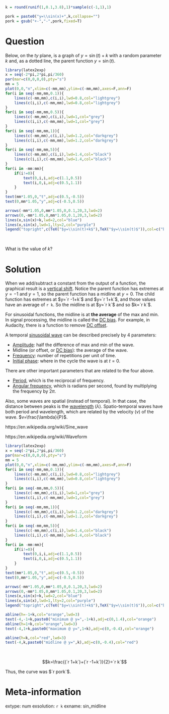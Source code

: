 ```r
k = round(runif(1,0.1,3.8),1)*sample(c(-1,1),1)

pork = paste0("y=\\sin(x)+",k,collapse="")
pork = gsub("+-","-",pork,fixed=T)

```

Question
========

Below, on the $ty$ plane, is a graph of $y=\sin(t)+k$ with a random parameter $k$ and, as a dotted line, the parent function $y=\sin(t)$.

```r
library(latex2exp)
x = seq(-2*pi,2*pi,pi/360)
par(mar=c(0,0,0,0),pty="s")
mm = 5
plot(0,0,"n",xlim=c(-mm,mm),ylim=c(-mm,mm),axes=F,ann=F)
for(i in seq(-mm,mm,0.1)){
    lines(c(-mm,mm),c(i,i),lwd=0.8,col="lightgrey")
    lines(c(i,i),c(-mm,mm),lwd=0.8,col="lightgrey")
}
for(i in seq(-mm,mm,0.5)){
    lines(c(-mm,mm),c(i,i),lwd=1,col="grey")
    lines(c(i,i),c(-mm,mm),lwd=1,col="grey")
}
for(i in seq(-mm,mm,1)){
    lines(c(-mm,mm),c(i,i),lwd=1.2,col="darkgrey")
    lines(c(i,i),c(-mm,mm),lwd=1.2,col="darkgrey")
}
for(i in seq(-mm,mm,5)){
    lines(c(-mm,mm),c(i,i),lwd=1.4,col="black")
    lines(c(i,i),c(-mm,mm),lwd=1.4,col="black")
}
for(i in -mm:mm){
    if(i!=0){
        text(0,i,i,adj=c(1.1,0.5))
        text(i,0,i,adj=c(0.5,1.1))
    }
}
text(mm*1.05,0,"t",adj=c(0.5,-0.5))
text(0,mm*1.05,"y",adj=c(-0.5,0.5))

arrows(-mm*1.05,0,mm*1.05,0,0.1,20,3,lwd=2)
arrows(0,-mm*1.05,0,mm*1.05,0.1,20,3,lwd=2)
lines(x,sin(x)+k,lwd=2,col="blue")
lines(x,sin(x),lwd=1,lty=2,col="purple")
legend("topright",c(TeX("$y=\\sin(t)+k$"),TeX("$y=\\sin(t)$")),col=c("blue","purple"),lwd=c(2,1),lty=c(1,2))

```
\

What is the value of $k$?


Solution
========

When we add/subtract a constant from the output of a function, the graphical result is a [vertical shift](https://mathbitsnotebook.com/Algebra1/FunctionGraphs/FNGFunctionTransVertical.html). Notice the parent function has extremes at $y=-1$ and $y=1$, so the parent function has a midline at $y=0$. The child function has extremes at $y=`r -1+k`$ and $y=`r 1+k`$, and those values have an average of `r k`. So the midline is at $y=`r k`$ and so $k=`r k`$.

For sinusoidal functions, the midline is at **the average** of the max and min. In signal processing, the midline is called the [DC bias](https://en.wikipedia.org/wiki/DC_bias). For example, in Audacity, there is a function to remove [DC offset](https://manual.audacityteam.org/man/dc_offset.html).

A temporal [sinusoidal wave](https://en.wikipedia.org/wiki/Sine_wave#Sinusoid_form) can be described precisely by 4 parameters:

* [Amplitude](https://en.wikipedia.org/wiki/Amplitude): half the difference of max and min of the wave.
* Midline (or offset, or [DC bias](https://en.wikipedia.org/wiki/DC_bias)): the average of the wave.
* [Frequency](https://en.wikipedia.org/wiki/Frequency): number of repetitions per unit of time.
* [Initial phase](https://en.wikipedia.org/wiki/Phase_(waves)): where in the cycle the wave is at $t=0$.

There are other important parameters that are related to the four above.

* [Period](https://en.wikipedia.org/wiki/Periodic_function), which is the reciprocal of frequency.
* [Angular frequency](https://en.wikipedia.org/wiki/Angular_frequency), which is radians per second, found by multiplying the frequency by $2\pi$.

Also, some waves are spatial (instead of temporal). In that case, the distance between peaks is the [wavelength](https://en.wikipedia.org/wiki/Wavelength) ($\lambda$). Spatio-temporal waves have both period and wavelength, which are related by the velocity ($v$) of the wave. $v=\frac{\lambda}{P}$.

https://en.wikipedia.org/wiki/Sine_wave

https://en.wikipedia.org/wiki/Waveform

```r
library(latex2exp)
x = seq(-2*pi,2*pi,pi/360)
par(mar=c(0,0,0,0),pty="s")
mm = 5
plot(0,0,"n",xlim=c(-mm,mm),ylim=c(-mm,mm),axes=F,ann=F)
for(i in seq(-mm,mm,0.1)){
    lines(c(-mm,mm),c(i,i),lwd=0.8,col="lightgrey")
    lines(c(i,i),c(-mm,mm),lwd=0.8,col="lightgrey")
}
for(i in seq(-mm,mm,0.5)){
    lines(c(-mm,mm),c(i,i),lwd=1,col="grey")
    lines(c(i,i),c(-mm,mm),lwd=1,col="grey")
}
for(i in seq(-mm,mm,1)){
    lines(c(-mm,mm),c(i,i),lwd=1.2,col="darkgrey")
    lines(c(i,i),c(-mm,mm),lwd=1.2,col="darkgrey")
}
for(i in seq(-mm,mm,5)){
    lines(c(-mm,mm),c(i,i),lwd=1.4,col="black")
    lines(c(i,i),c(-mm,mm),lwd=1.4,col="black")
}
for(i in -mm:mm){
    if(i!=0){
        text(0,i,i,adj=c(1.1,0.5))
        text(i,0,i,adj=c(0.5,1.1))
    }
}
text(mm*1.05,0,"t",adj=c(0.5,-0.5))
text(0,mm*1.05,"y",adj=c(-0.5,0.5))

arrows(-mm*1.05,0,mm*1.05,0,0.1,20,3,lwd=2)
arrows(0,-mm*1.05,0,mm*1.05,0.1,20,3,lwd=2)
lines(x,sin(x)+k,lwd=2,col="blue")
lines(x,sin(x),lwd=1,lty=2,col="purple")
legend("topright",c(TeX("$y=\\sin(t)+k$"),TeX("$y=\\sin(t)$")),col=c("blue","purple"),lwd=c(2,1),lty=c(1,2))

abline(h=-1+k,col="orange",lwd=3)
text(-4,-1+k,paste0("minimum @ y=",-1+k),adj=c(0,1.4),col="orange")
abline(h=1+k,col="orange",lwd=3)
text(-4,1+k,paste0("maximum @ y=",1+k),adj=c(0,-0.4),col="orange")

abline(h=k,col="red",lwd=3)
text(-4,k,paste0("midline @ y=",k),adj=c(0,-0.4),col="red")

```
\

$$k=\frac{(`r 1+k`)+(`r -1+k`)}{2}=`r k`$$

Thus, the curve was $`r pork`$.


Meta-information
============
extype: num
exsolution: `r k`
exname: sin_midline